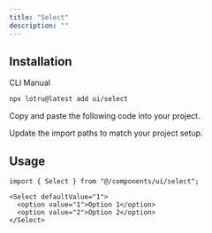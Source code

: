 ```yaml
---
title: "Select"
description: ""
---
```


<ComponentPreview id="examples/select-01" />

## Installation

<Tabs defaultValue="cli">

<TabsList>
  <TabsTrigger value="cli">CLI</TabsTrigger>
  <TabsTrigger value="manual">Manual</TabsTrigger>
  <TabsIndicator />
</TabsList>

<TabsContent value="cli">

```bash
npx lotru@latest add ui/select
```

</TabsContent>

<TabsContent value="manual">

<Steps>

<Step>Copy and paste the following code into your project.</Step>

<ComponentSource id="ui/select" />

<Step>Update the import paths to match your project setup.</Step>

</Steps>

</TabsContent>

</Tabs>

## Usage

```tsx
import { Select } from "@/components/ui/select";
```

```tsx
<Select defaultValue="1">
  <option value="1">Option 1</option>
  <option value="2">Option 2</option>
</Select>
```
